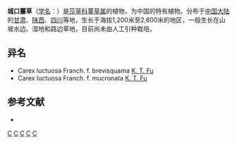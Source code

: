 {{Speciesbox 
| genus = Carex
| species = luctuosa
| authority = Franch.
}}

'''城口薹草'''（[[学名|学名]]：{{lang|la|''Carex luctuosa''}}）是[[莎草科|莎草科]][[薹草属|薹草属]]的植物，为中国的特有植物。分布于[[中国大陆|中国大陆]]的[[甘肃|甘肃]]、[[陕西|陕西]]、[[四川|四川]]等地，生长于海拔1,200米至2,600米的地区，一般生长在山坡水边、湿地和路边草地，目前尚未由人工引种栽培。

== 异名 ==
* Carex luctuosa Franch. f. brevisquama [[傅坤俊|K. T. Fu]]
* Carex luctuosa Franch. f. mucronata [[傅坤俊|K. T. Fu]]

== 参考文献 ==
<div class="references-small">
* {{cite web| url =http://www.bioinfo.cn/db05/KmzwSpecies.php?action=view&id=7325| title =城口薹草| work =《中国高等植物数据库全库》| publisher =中国科学院微生物研究所| author =昆明植物研究所| accessdate =2009-02-24| deadurl =yes| archiveurl =https://web.archive.org/web/20160305082414/http://www.bioinfo.cn/db05/KmzwSpecies.php?action=view&id=7325| archivedate =2016-03-05}}
</div>
{{Taxonbar|from=Q10929719}}

{{DEFAULTSORT:Carex luctuosa}}
[[Category:薹草属|C]]
[[Category:中國特有植物|C]]
[[Category:甘肃植物|C]]
[[Category:陕西植物|C]]
[[Category:四川植物|C]]